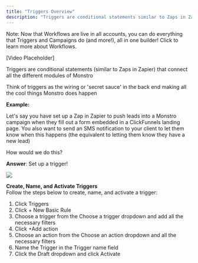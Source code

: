 ```yaml
---
title: "Triggers Overview"
description: "Triggers are conditional statements similar to Zaps in Zapier that connect all the different modules of Monstro"
---
```


Note: Now that Workflows are live in all accounts, you can do everything that Triggers and Campaigns do (and more!), all in one builder!  Click to learn more about Workflows.

[Video Placeholder]

Triggers are conditional statements (similar to Zaps in Zapier) that connect all the different modules of Monstro

Think of triggers as the wiring or 'secret sauce' in the back end making all the cool things Monstro does happen

**Example:**

Let's say you have set up a Zap in Zapier to push leads into a Monstro campaign when they fill out a form embedded in a ClickFunnels landing page. You also want to send an SMS notification to your client to let them know when this happens (the equivalent to letting them know they have a new lead)

How would we do this?

**Answer**: Set up a trigger!

![](https://cdn.filestackcontent.com/3DVsa0usR5USmx1HUXrg)

**Create, Name, and Activate Triggers**  
  Follow the steps below to create, name, and activate a trigger:

1.  Click Triggers
2.  Click + New Basic Rule
3.  Choose a trigger from the Choose a trigger dropdown and add all the necessary filters
4.  Click +Add action
5.  Choose an action from the Choose an action dropdown and all the necessary filters
6.  Name the Trigger in the Trigger name field
7.  Click the Draft dropdown and click Activate